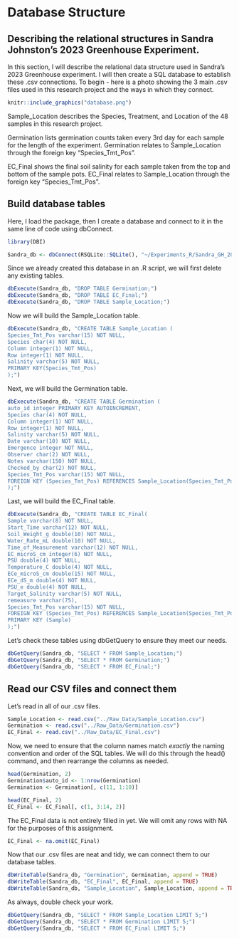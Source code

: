 
# Database Structure

## Describing the relational structures in Sandra Johnston's 2023 Greenhouse Experiment. 

In this section, I will describe the relational data structure used in Sandra's 2023 Greenhouse experiment. I will then create a SQL database to establish these .csv connections. To begin - here is a photo showing the 3 main .csv files used in this research project and the ways in which they connect.

```r
knitr::include_graphics("database.png")
```
Sample_Location describes the Species, Treatment, and Location of the 48 samples in this research project.

Germination lists germination counts taken every 3rd day for each sample for the length of the experiment. Germination relates to Sample_Location through the foreign key "Species_Tmt_Pos".

EC_Final shows the final soil salinity for each sample taken from the top and bottom of the sample pots. EC_Final relates to Sample_Location through the foreign key "Species_Tmt_Pos".

## Build database tables
Here, I load the package, then I create a database and connect to it in the same line of code using dbConnect.
```r
library(DBI)

Sandra_db <- dbConnect(RSQLite::SQLite(), "~/Experiments_R/Sandra_GH_2023/Sandra_db.db")
```

Since we already created this database in an .R script, we will first delete any existing tables.
```r
dbExecute(Sandra_db, "DROP TABLE Germination;") 
dbExecute(Sandra_db, "DROP TABLE EC_Final;")
dbExecute(Sandra_db, "DROP TABLE Sample_Location;")
```

Now we will build the Sample_Location table.
```r
dbExecute(Sandra_db, "CREATE TABLE Sample_Location (
Species_Tmt_Pos varchar(15) NOT NULL,
Species char(4) NOT NULL,
Column integer(1) NOT NULL,
Row integer(1) NOT NULL,
Salinity varchar(5) NOT NULL,
PRIMARY KEY(Species_Tmt_Pos)
);")
```

Next, we will build the Germination table.
```r
dbExecute(Sandra_db, "CREATE TABLE Germination (
auto_id integer PRIMARY KEY AUTOINCREMENT,
Species char(4) NOT NULL,
Column integer(1) NOT NULL,
Row integer(1) NOT NULL,
Salinity varchar(5) NOT NULL,
Date varchar(10) NOT NULL,
Emergence integer NOT NULL,
Observer char(2) NOT NULL,
Notes varchar(150) NOT NULL,
Checked_by char(2) NOT NULL,
Species_Tmt_Pos varchar(15) NOT NULL,
FOREIGN KEY (Species_Tmt_Pos) REFERENCES Sample_Location(Species_Tmt_Pos)
);")
```

Last, we will build the EC_Final table.
```r
dbExecute(Sandra_db, "CREATE TABLE EC_Final(
Sample varchar(8) NOT NULL,
Start_Time varchar(12) NOT NULL,
Soil_Weight_g double(10) NOT NULL,
Water_Rate_mL double(10) NOT NULL,
Time_of_Measurement varchar(12) NOT NULL,
EC_microS_cm integer(6) NOT NULL,
PSU double(4) NOT NULL,
Temperature_C double(4) NOT NULL,
ECe_microS_cm double(15) NOT NULL,
ECe_dS_m double(4) NOT NULL,
PSU_e double(4) NOT NULL,
Target_Salinity varchar(5) NOT NULL,
remeasure varchar(75),
Species_Tmt_Pos varchar(15) NOT NULL,
FOREIGN KEY (Species_Tmt_Pos) REFERENCES Sample_Location(Species_Tmt_Pos),
PRIMARY KEY (Sample)
);")
```

Let's check these tables using dbGetQuery to ensure they meet our needs.
```r
dbGetQuery(Sandra_db, "SELECT * FROM Sample_Location;")
dbGetQuery(Sandra_db, "SELECT * FROM Germination;")
dbGetQuery(Sandra_db, "SELECT * FROM EC_Final;")
```

## Read our CSV files and connect them
Let's read in all of our .csv files.
```r
Sample_Location <- read.csv("../Raw_Data/Sample_Location.csv") 
Germination <- read.csv("../Raw_Data/Germination.csv") 
EC_Final <- read.csv("../Raw_Data/EC_Final.csv") 
```

Now, we need to ensure that the column names match *exactly* the naming convention and order of the SQL tables. We will do this through the head() command, and then rearrange the columns as needed.

```r
head(Germination, 2)
Germination$auto_id <- 1:nrow(Germination)
Germination <- Germination[, c(11, 1:10)]

head(EC_Final, 2)
EC_Final <- EC_Final[, c(1, 3:14, 2)]
```

The EC_Final data is not entirely filled in yet. We will omit any rows with NA for the purposes of this assignment.
```r
EC_Final <- na.omit(EC_Final)
```

Now that our .csv files are neat and tidy, we can connect them to our database tables.
```r
dbWriteTable(Sandra_db, "Germination", Germination, append = TRUE)
dbWriteTable(Sandra_db, "EC_Final", EC_Final, append = TRUE)
dbWriteTable(Sandra_db, "Sample_Location", Sample_Location, append = TRUE)
```

As always, double check your work.
```r
dbGetQuery(Sandra_db, "SELECT * FROM Sample_Location LIMIT 5;")
dbGetQuery(Sandra_db, "SELECT * FROM Germination LIMIT 5;")
dbGetQuery(Sandra_db, "SELECT * FROM EC_Final LIMIT 5;")
```


